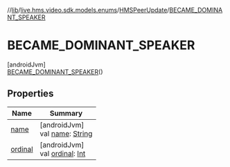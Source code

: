 //[lib](/api-reference/android/v2/home/content)/[live.hms.video.sdk.models.enums](../../index)/[HMSPeerUpdate](../index)/[BECAME_DOMINANT_SPEAKER](index)

# BECAME_DOMINANT_SPEAKER

[androidJvm]\
[BECAME_DOMINANT_SPEAKER](index)()

## Properties

| Name               | Summary                                                                                                              |
| ------------------ | -------------------------------------------------------------------------------------------------------------------- |
| [name](name)       | [androidJvm]<br />val [name](name): [String](https://kotlinlang.org/api/latest/jvm/stdlib/kotlin/-string/index.html) |
| [ordinal](ordinal) | [androidJvm]<br />val [ordinal](ordinal): [Int](https://kotlinlang.org/api/latest/jvm/stdlib/kotlin/-int/index.html) |
